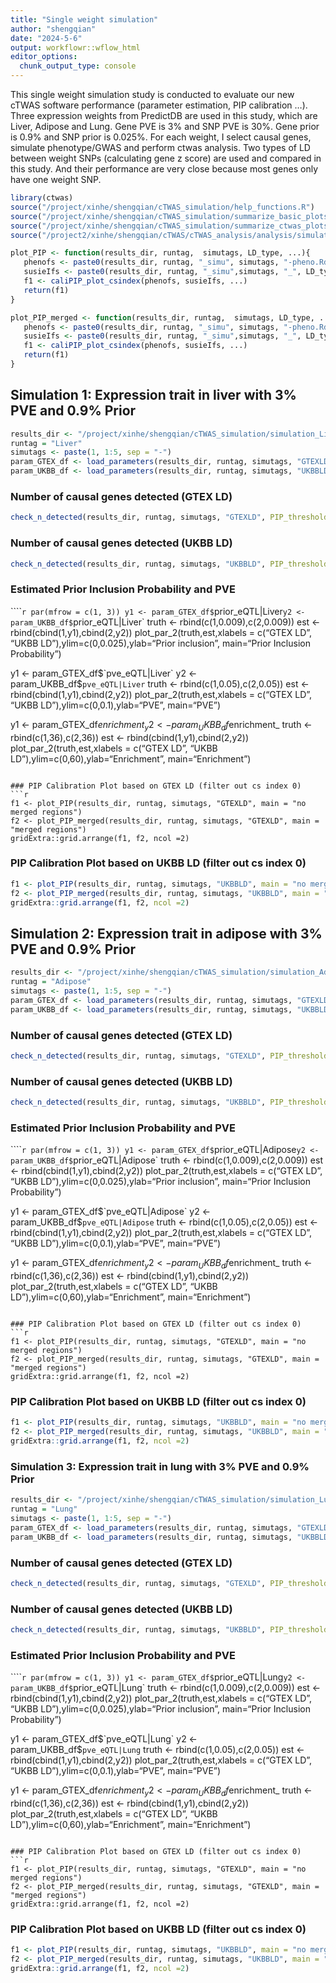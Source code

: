 ```yaml
---
title: "Single weight simulation"
author: "shengqian"
date: "2024-5-6"
output: workflowr::wflow_html
editor_options:
  chunk_output_type: console
---
```


This single weight simulation study is conducted to evaluate our new cTWAS software performance (parameter estimation, PIP calibration ...). Three expression weights from PredictDB are used in this study, which are Liver, Adipose and Lung. Gene PVE is 3% and SNP PVE is 30%. Gene prior is 0.9% and SNP prior is 0.025%. For each weight, I select causal genes, simulate phenotype/GWAS and perform ctwas analysis. Two types of LD between weight SNPs (calculating gene z score) are used and compared in this study. And their performance are very close because most genes only have one weight SNP.  

```r
library(ctwas)
source("/project/xinhe/shengqian/cTWAS_simulation/help_functions.R")
source("/project/xinhe/shengqian/cTWAS_simulation/summarize_basic_plots.R")
source("/project/xinhe/shengqian/cTWAS_simulation/summarize_ctwas_plots.R")
source("/project2/xinhe/shengqian/cTWAS/cTWAS_analysis/analysis/simulation_help_functions.R")

plot_PIP <- function(results_dir, runtag,  simutags, LD_type, ...){
   phenofs <- paste0(results_dir, runtag, "_simu", simutags, "-pheno.Rd")
   susieIfs <- paste0(results_dir, runtag, "_simu",simutags, "_", LD_type, ".finemap_regions.res.RDS")
   f1 <- caliPIP_plot_csindex(phenofs, susieIfs, ...) 
   return(f1)
}

plot_PIP_merged <- function(results_dir, runtag,  simutags, LD_type, ...){
   phenofs <- paste0(results_dir, runtag, "_simu", simutags, "-pheno.Rd")
   susieIfs <- paste0(results_dir, runtag, "_simu",simutags, "_", LD_type, ".finemap_merged_regions.res.RDS")
   f1 <- caliPIP_plot_csindex(phenofs, susieIfs, ...) 
   return(f1)
}
```


## Simulation 1: Expression trait in liver with 3% PVE and 0.9% Prior

```r
results_dir <- "/project/xinhe/shengqian/cTWAS_simulation/simulation_Liver_expression/"
runtag = "Liver"
simutags <- paste(1, 1:5, sep = "-")
param_GTEX_df <- load_parameters(results_dir, runtag, simutags, "GTEXLD")
param_UKBB_df <- load_parameters(results_dir, runtag, simutags, "UKBBLD")
```

### Number of causal genes detected (GTEX LD)
```r
check_n_detected(results_dir, runtag, simutags, "GTEXLD", PIP_threshold = 0.8)
```

### Number of causal genes detected (UKBB LD)
```r
check_n_detected(results_dir, runtag, simutags, "UKBBLD", PIP_threshold = 0.8)
```

### Estimated Prior Inclusion Probability and PVE
`````r
par(mfrow = c(1, 3))
y1 <- param_GTEX_df$`prior_eQTL|Liver`
y2 <- param_UKBB_df$`prior_eQTL|Liver`
truth <- rbind(c(1,0.009),c(2,0.009))
est <- rbind(cbind(1,y1),cbind(2,y2))
plot_par_2(truth,est,xlabels = c("GTEX LD", "UKBB LD"),ylim=c(0,0.025),ylab="Prior inclusion", main="Prior Inclusion Probability")

y1 <- param_GTEX_df$`pve_eQTL|Liver`
y2 <- param_UKBB_df$`pve_eQTL|Liver`
truth <- rbind(c(1,0.05),c(2,0.05))
est <- rbind(cbind(1,y1),cbind(2,y2))
plot_par_2(truth,est,xlabels = c("GTEX LD", "UKBB LD"),ylim=c(0,0.1),ylab="PVE", main="PVE")

y1 <- param_GTEX_df$enrichment_
y2 <- param_UKBB_df$enrichment_
truth <- rbind(c(1,36),c(2,36))
est <- rbind(cbind(1,y1),cbind(2,y2))
plot_par_2(truth,est,xlabels = c("GTEX LD", "UKBB LD"),ylim=c(0,60),ylab="Enrichment", main="Enrichment")
```

### PIP Calibration Plot based on GTEX LD (filter out cs index 0)
```r
f1 <- plot_PIP(results_dir, runtag, simutags, "GTEXLD", main = "no merged regions")
f2 <- plot_PIP_merged(results_dir, runtag, simutags, "GTEXLD", main = "merged regions")
gridExtra::grid.arrange(f1, f2, ncol =2)
```


### PIP Calibration Plot based on UKBB LD (filter out cs index 0)
```r
f1 <- plot_PIP(results_dir, runtag, simutags, "UKBBLD", main = "no merged regions")
f2 <- plot_PIP_merged(results_dir, runtag, simutags, "UKBBLD", main = "merged regions")
gridExtra::grid.arrange(f1, f2, ncol =2)
```


## Simulation 2: Expression trait in adipose with 3% PVE and 0.9% Prior

```r
results_dir <- "/project/xinhe/shengqian/cTWAS_simulation/simulation_Adipose_expression/"
runtag = "Adipose"
simutags <- paste(1, 1:5, sep = "-")
param_GTEX_df <- load_parameters(results_dir, runtag, simutags, "GTEXLD")
param_UKBB_df <- load_parameters(results_dir, runtag, simutags, "UKBBLD")
```

### Number of causal genes detected (GTEX LD)
```r
check_n_detected(results_dir, runtag, simutags, "GTEXLD", PIP_threshold = 0.8)
```

### Number of causal genes detected (UKBB LD)
```r
check_n_detected(results_dir, runtag, simutags, "UKBBLD", PIP_threshold = 0.8)
```

### Estimated Prior Inclusion Probability and PVE
`````r
par(mfrow = c(1, 3))
y1 <- param_GTEX_df$`prior_eQTL|Adipose`
y2 <- param_UKBB_df$`prior_eQTL|Adipose`
truth <- rbind(c(1,0.009),c(2,0.009))
est <- rbind(cbind(1,y1),cbind(2,y2))
plot_par_2(truth,est,xlabels = c("GTEX LD", "UKBB LD"),ylim=c(0,0.025),ylab="Prior inclusion", main="Prior Inclusion Probability")

y1 <- param_GTEX_df$`pve_eQTL|Adipose`
y2 <- param_UKBB_df$`pve_eQTL|Adipose`
truth <- rbind(c(1,0.05),c(2,0.05))
est <- rbind(cbind(1,y1),cbind(2,y2))
plot_par_2(truth,est,xlabels = c("GTEX LD", "UKBB LD"),ylim=c(0,0.1),ylab="PVE", main="PVE")

y1 <- param_GTEX_df$enrichment_
y2 <- param_UKBB_df$enrichment_
truth <- rbind(c(1,36),c(2,36))
est <- rbind(cbind(1,y1),cbind(2,y2))
plot_par_2(truth,est,xlabels = c("GTEX LD", "UKBB LD"),ylim=c(0,60),ylab="Enrichment", main="Enrichment")
```

### PIP Calibration Plot based on GTEX LD (filter out cs index 0)
```r
f1 <- plot_PIP(results_dir, runtag, simutags, "GTEXLD", main = "no merged regions")
f2 <- plot_PIP_merged(results_dir, runtag, simutags, "GTEXLD", main = "merged regions")
gridExtra::grid.arrange(f1, f2, ncol =2)
```


### PIP Calibration Plot based on UKBB LD (filter out cs index 0)
```r
f1 <- plot_PIP(results_dir, runtag, simutags, "UKBBLD", main = "no merged regions")
f2 <- plot_PIP_merged(results_dir, runtag, simutags, "UKBBLD", main = "merged regions")
gridExtra::grid.arrange(f1, f2, ncol =2)
```

### Simulation 3: Expression trait in lung with 3% PVE and 0.9% Prior

```r
results_dir <- "/project/xinhe/shengqian/cTWAS_simulation/simulation_Lung_expression/"
runtag = "Lung"
simutags <- paste(1, 1:5, sep = "-")
param_GTEX_df <- load_parameters(results_dir, runtag, simutags, "GTEXLD")
param_UKBB_df <- load_parameters(results_dir, runtag, simutags, "UKBBLD")
```

### Number of causal genes detected (GTEX LD)
```r
check_n_detected(results_dir, runtag, simutags, "GTEXLD", PIP_threshold = 0.8)
```

### Number of causal genes detected (UKBB LD)
```r
check_n_detected(results_dir, runtag, simutags, "UKBBLD", PIP_threshold = 0.8)
```

### Estimated Prior Inclusion Probability and PVE
`````r
par(mfrow = c(1, 3))
y1 <- param_GTEX_df$`prior_eQTL|Lung`
y2 <- param_UKBB_df$`prior_eQTL|Lung`
truth <- rbind(c(1,0.009),c(2,0.009))
est <- rbind(cbind(1,y1),cbind(2,y2))
plot_par_2(truth,est,xlabels = c("GTEX LD", "UKBB LD"),ylim=c(0,0.025),ylab="Prior inclusion", main="Prior Inclusion Probability")

y1 <- param_GTEX_df$`pve_eQTL|Lung`
y2 <- param_UKBB_df$`pve_eQTL|Lung`
truth <- rbind(c(1,0.05),c(2,0.05))
est <- rbind(cbind(1,y1),cbind(2,y2))
plot_par_2(truth,est,xlabels = c("GTEX LD", "UKBB LD"),ylim=c(0,0.1),ylab="PVE", main="PVE")

y1 <- param_GTEX_df$enrichment_
y2 <- param_UKBB_df$enrichment_
truth <- rbind(c(1,36),c(2,36))
est <- rbind(cbind(1,y1),cbind(2,y2))
plot_par_2(truth,est,xlabels = c("GTEX LD", "UKBB LD"),ylim=c(0,60),ylab="Enrichment", main="Enrichment")
```

### PIP Calibration Plot based on GTEX LD (filter out cs index 0)
```r
f1 <- plot_PIP(results_dir, runtag, simutags, "GTEXLD", main = "no merged regions")
f2 <- plot_PIP_merged(results_dir, runtag, simutags, "GTEXLD", main = "merged regions")
gridExtra::grid.arrange(f1, f2, ncol =2)
```


### PIP Calibration Plot based on UKBB LD (filter out cs index 0)
```r
f1 <- plot_PIP(results_dir, runtag, simutags, "UKBBLD", main = "no merged regions")
f2 <- plot_PIP_merged(results_dir, runtag, simutags, "UKBBLD", main = "merged regions")
gridExtra::grid.arrange(f1, f2, ncol =2)
```
